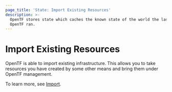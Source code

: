 ```yaml
---
page_title: 'State: Import Existing Resources'
description: >-
  OpenTF stores state which caches the known state of the world the last time
  OpenTF ran.
---
```


# Import Existing Resources

OpenTF is able to import existing infrastructure. This allows you to take
resources you have created by some other means and bring them under OpenTF management.

To learn more, see [Import](/docs/language/import).
